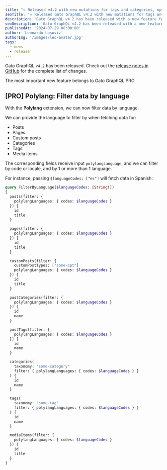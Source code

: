 ```yaml
---
title: "⭐️ Released v4.2 with new mutations for tags and categories, upgraded mutations for media, and better integration with Polylang (PRO)"
seoTitle: "⭐️ Released Gato GraphQL v4.2 with new mutations for tags and categories, upgraded mutations for media, and better integration with Polylang (PRO)"
description: 'Gato GraphQL v4.2 has been released with a new feature for multilingual sites: Filter data by language (for the PRO integration with Polylang)'
seoDescription: 'Gato GraphQL v4.2 has been released with a new feature for multilingual sites: Filter data by language (for the PRO integration with Polylang)'
publishedAt: '2024-07-29 08:00:00'
author: 'Leonardo Losoviz'
authorImg: '/images/leo-avatar.jpg'
tags:
  - news
  - release
---
```


Gato GraphQL `v4.2` has been released. Check out the [release notes in GitHub](https://github.com/GatoGraphQL/GatoGraphQL/releases/tag/4.2.0) for the complete list of changes.

The most important new feature belongs to Gato GraphQL PRO.

## [PRO] Polylang: Filter data by language

With the **Polylang** extension, we can now filter data by language.

We can provide the language to filter by when fetching data for:

- Posts
- Pages
- Custom posts
- Categories
- Tags
- Media items

The corresponding fields receive input `polylangLanguage`, and we can filter by code or locale, and by 1 or more than 1 language.

For instance, passing `$languageCodes: ["es"]` will fetch data in Spanish:

```graphql
query FilterByLanguage($languageCodes: [String!])
{
  posts(filter: {
    polylangLanguages: { codes: $languageCodes }
  }) {
    id
    title
  }

  pages(filter: {
    polylangLanguages: { codes: $languageCodes }
  }) {
    id
    title
  }

  customPosts(filter: {
    customPostTypes: ["some-cpt"]
    polylangLanguages: { codes: $languageCodes }
  }) {
    id
    title
  }

  postCategories(filter: {
    polylangLanguages: { codes: $languageCodes }
  }) {
    id
    name
  }

  postTags(filter: {
    polylangLanguages: { codes: $languageCodes }
  }) {
    id
    name
  }

  categories(
    taxonomy: "some-category"
    filter: { polylangLanguages: { codes: $languageCodes } }
  ) {
    id
    name
  }

  tags(
    taxonomy: "some-tag"
    filter: { polylangLanguages: { codes: $languageCodes } }
  ) {
    id
    name
  }

  mediaItems(filter: {
    polylangLanguages: { codes: $languageCodes }
  }) {
    id
    title
  }
}
```
